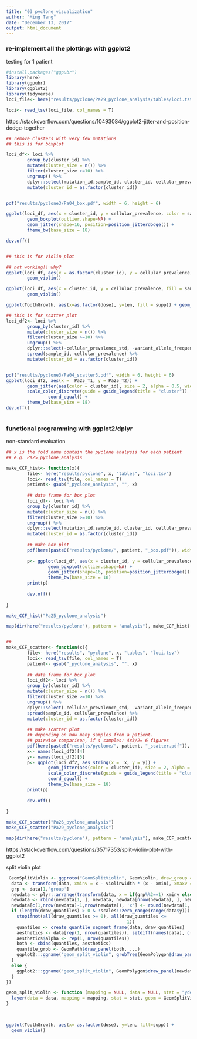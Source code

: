 ```yaml
---
title: "03_pyclone_visualization"
author: "Ming Tang"
date: "December 13, 2017"
output: html_document
---
```


### re-implement all the plottings with ggplot2


testing for 1 patient

```r
#install.packages("ggpubr")
library(here)
library(ggpubr)
library(ggplot2)
library(tidyverse)
loci_file<- here("results/pyclone/Pa29_pyclone_analysis/tables/loci.tsv")

loci<- read_tsv(loci_file, col_names = T)
```

https://stackoverflow.com/questions/10493084/ggplot2-jitter-and-position-dodge-together


```r
## remove clusters with very few mutations
## this is for boxplot 

loci_df<- loci %>% 
        group_by(cluster_id) %>% 
        mutate(cluster_size = n()) %>%
        filter(cluster_size >=10) %>% 
        ungroup() %>%
        dplyr::select(mutation_id,sample_id, cluster_id, cellular_prevalence) %>%
        mutate(cluster_id = as.factor(cluster_id))


pdf("results/pyclone3/Pa04_box.pdf", width = 6, height = 6)

ggplot(loci_df, aes(x = cluster_id, y = cellular_prevalence, color = sample_id)) +
        geom_boxplot(outlier.shape=NA) +
        geom_jitter(shape=16, position=position_jitterdodge()) +
        theme_bw(base_size = 18)

dev.off()


## this is for violin plot

## not working!! why?
ggplot(loci_df, aes(x = as.factor(cluster_id), y = cellular_prevalence, fill = sample_id)) +
        geom_violin()

ggplot(loci_df, aes(x = cluster_id, y = cellular_prevalence, fill = sample_id)) +
        geom_violin()

ggplot(ToothGrowth, aes(x=as.factor(dose), y=len, fill = supp)) + geom_violin()

## this is for scatter plot
loci_df2<- loci %>%
        group_by(cluster_id) %>% 
        mutate(cluster_size = n()) %>%
        filter(cluster_size >=10) %>%
        ungroup() %>%
        dplyr::select(-cellular_prevalence_std, -variant_allele_frequency) %>% 
        spread(sample_id, cellular_prevalence) %>%
        mutate(cluster_id = as.factor(cluster_id))


pdf("results/pyclone3/Pa04_scatter3.pdf", width = 6, height = 6)
ggplot(loci_df2, aes(x =  Pa25_T1, y = Pa25_T2)) +
        geom_jitter(aes(color = cluster_id), size = 2, alpha = 0.5, width = 0.01) +
        scale_color_discrete(guide = guide_legend(title = "cluster")) +
                coord_equal() +
        theme_bw(base_size = 18)
dev.off()
    
``` 

### functional programming with ggplot2/dplyr

non-standard evaluation


```r

## x is the fold name contain the pyclone analysis for each patient
## e.g. Pa25_pyclone_analysis

make_CCF_hist<- function(x){
        file<- here("results/pyclone", x, "tables", "loci.tsv")
        loci<- read_tsv(file, col_names = T)
        patient<- gsub("_pyclone_analysis", "", x)
        
        ## data frame for box plot
        loci_df<- loci %>% 
        group_by(cluster_id) %>% 
        mutate(cluster_size = n()) %>%
        filter(cluster_size >=10) %>% 
        ungroup() %>%
        dplyr::select(mutation_id,sample_id, cluster_id, cellular_prevalence) %>%
        mutate(cluster_id = as.factor(cluster_id))
        
        ## make box plot
        pdf(here(paste0("results/pyclone/", patient, "_box.pdf")), width = 6, height = 6)
        
        p<- ggplot(loci_df, aes(x = cluster_id, y = cellular_prevalence, color = sample_id)) +
                geom_boxplot(outlier.shape=NA) +
                geom_jitter(shape=16, position=position_jitterdodge()) +
                theme_bw(base_size = 18)
        print(p)
        
        dev.off()
        
}

make_CCF_hist("Pa25_pyclone_analysis")

map(dir(here("results/pyclone"), pattern = "analysis"), make_CCF_hist)


## 
make_CCF_scatter<- function(x){
        file<- here("results", "pyclone", x, "tables", "loci.tsv")
        loci<- read_tsv(file, col_names = T)
        patient<- gsub("_pyclone_analysis", "", x)
        
        ## data frame for box plot
        loci_df2<- loci %>%
        group_by(cluster_id) %>% 
        mutate(cluster_size = n()) %>%
        filter(cluster_size >=10) %>%
        ungroup() %>%
        dplyr::select(-cellular_prevalence_std, -variant_allele_frequency) %>% 
        spread(sample_id, cellular_prevalence) %>%
        mutate(cluster_id = as.factor(cluster_id))
        
        ## make scatter plot
        ## depending on how many samples from a patient.
        ## pairwise comparison, if 4 samples: 4x3/2= 6 figures
        pdf(here(paste0("results/pyclone/", patient, "_scatter.pdf")), width = 6, height = 6)
        x<- names(loci_df2)[4]
        y<- names(loci_df2)[5]
        p<- ggplot(loci_df2, aes_string(x =  x, y = y)) +
                geom_jitter(aes(color = cluster_id), size = 2, alpha = 0.5, width = 0.01) +
                scale_color_discrete(guide = guide_legend(title = "cluster")) +
                coord_equal() +
                theme_bw(base_size = 18)
        print(p)
        
        dev.off()
        
}

make_CCF_scatter("Pa26_pyclone_analysis")
make_CCF_scatter("Pa29_pyclone_analysis")

map(dir(here("results/pyclone"), pattern = "analysis"), make_CCF_scatter)
```
https://stackoverflow.com/questions/35717353/split-violin-plot-with-ggplot2

split violin plot

```r

 GeomSplitViolin <- ggproto("GeomSplitViolin", GeomViolin, draw_group = function(self, data, ..., draw_quantiles = NULL){
  data <- transform(data, xminv = x - violinwidth * (x - xmin), xmaxv = x + violinwidth * (xmax - x))
  grp <- data[1,'group']
  newdata <- plyr::arrange(transform(data, x = if(grp%%2==1) xminv else xmaxv), if(grp%%2==1) y else -y)
  newdata <- rbind(newdata[1, ], newdata, newdata[nrow(newdata), ], newdata[1, ])
  newdata[c(1,nrow(newdata)-1,nrow(newdata)), 'x'] <- round(newdata[1, 'x']) 
  if (length(draw_quantiles) > 0 & !scales::zero_range(range(data$y))) {
    stopifnot(all(draw_quantiles >= 0), all(draw_quantiles <= 
                                              1))
    quantiles <- create_quantile_segment_frame(data, draw_quantiles)
    aesthetics <- data[rep(1, nrow(quantiles)), setdiff(names(data), c("x", "y")), drop = FALSE]
    aesthetics$alpha <- rep(1, nrow(quantiles))
    both <- cbind(quantiles, aesthetics)
    quantile_grob <- GeomPath$draw_panel(both, ...)
    ggplot2:::ggname("geom_split_violin", grobTree(GeomPolygon$draw_panel(newdata, ...), quantile_grob))
  }
  else {
    ggplot2:::ggname("geom_split_violin", GeomPolygon$draw_panel(newdata, ...))
  }
})

geom_split_violin <- function (mapping = NULL, data = NULL, stat = "ydensity", position = "identity", ..., draw_quantiles = NULL, trim = TRUE, scale = "area", na.rm = FALSE, show.legend = NA, inherit.aes = TRUE) {
  layer(data = data, mapping = mapping, stat = stat, geom = GeomSplitViolin, position = position, show.legend = show.legend, inherit.aes = inherit.aes, params = list(trim = trim, scale = scale, draw_quantiles = draw_quantiles, na.rm = na.rm, ...))
}
        


ggplot(ToothGrowth, aes(x= as.factor(dose), y=len, fill=supp)) +
  geom_violin()


```

